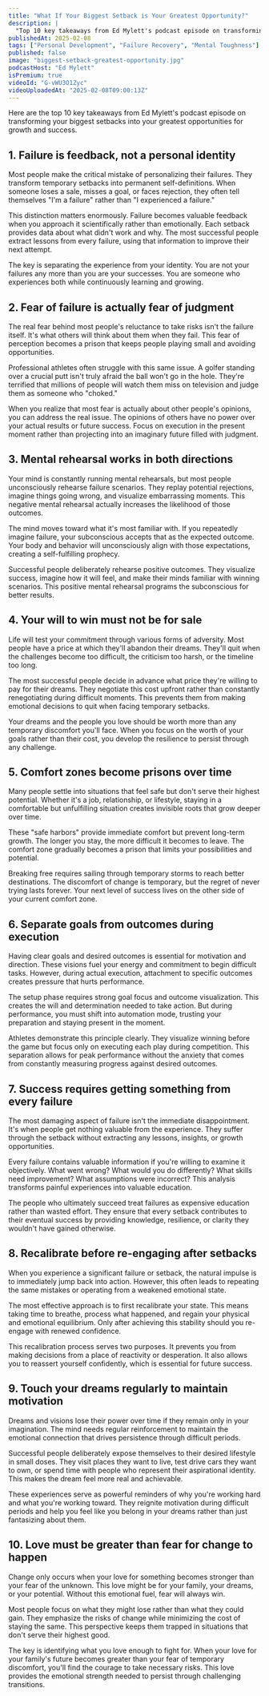 ```yaml
---
title: "What If Your Biggest Setback is Your Greatest Opportunity?"
description: |
  "Top 10 key takeaways from Ed Mylett's podcast episode on transforming your biggest setbacks into your greatest opportunities for growth and success."
publishedAt: 2025-02-08
tags: ["Personal Development", "Failure Recovery", "Mental Toughness"]
published: false
image: "biggest-setback-greatest-opportunity.jpg"
podcastHost: "Ed Mylett"
isPremium: true
videoId: "G-vWU3O1Zyc"
videoUploadedAt: "2025-02-08T09:00:13Z"
---
```



<PodcastSummaryPageLayout frontmatter={frontmatter}>
Here are the top 10 key takeaways from Ed Mylett's podcast episode on transforming your biggest setbacks into your greatest opportunities for growth and success.

## 1. Failure is feedback, not a personal identity

Most people make the critical mistake of personalizing their failures. They transform temporary setbacks into permanent self-definitions. When someone loses a sale, misses a goal, or faces rejection, they often tell themselves "I'm a failure" rather than "I experienced a failure."

This distinction matters enormously. Failure becomes valuable feedback when you approach it scientifically rather than emotionally. Each setback provides data about what didn't work and why. The most successful people extract lessons from every failure, using that information to improve their next attempt.

The key is separating the experience from your identity. You are not your failures any more than you are your successes. You are someone who experiences both while continuously learning and growing.

## 2. Fear of failure is actually fear of judgment

The real fear behind most people's reluctance to take risks isn't the failure itself. It's what others will think about them when they fail. This fear of perception becomes a prison that keeps people playing small and avoiding opportunities.

Professional athletes often struggle with this same issue. A golfer standing over a crucial putt isn't truly afraid the ball won't go in the hole. They're terrified that millions of people will watch them miss on television and judge them as someone who "choked."

When you realize that most fear is actually about other people's opinions, you can address the real issue. The opinions of others have no power over your actual results or future success. Focus on execution in the present moment rather than projecting into an imaginary future filled with judgment.

## 3. Mental rehearsal works in both directions

Your mind is constantly running mental rehearsals, but most people unconsciously rehearse failure scenarios. They replay potential rejections, imagine things going wrong, and visualize embarrassing moments. This negative mental rehearsal actually increases the likelihood of those outcomes.

The mind moves toward what it's most familiar with. If you repeatedly imagine failure, your subconscious accepts that as the expected outcome. Your body and behavior will unconsciously align with those expectations, creating a self-fulfilling prophecy.

Successful people deliberately rehearse positive outcomes. They visualize success, imagine how it will feel, and make their minds familiar with winning scenarios. This positive mental rehearsal programs the subconscious for better results.

## 4. Your will to win must not be for sale

Life will test your commitment through various forms of adversity. Most people have a price at which they'll abandon their dreams. They'll quit when the challenges become too difficult, the criticism too harsh, or the timeline too long.

The most successful people decide in advance what price they're willing to pay for their dreams. They negotiate this cost upfront rather than constantly renegotiating during difficult moments. This prevents them from making emotional decisions to quit when facing temporary setbacks.

Your dreams and the people you love should be worth more than any temporary discomfort you'll face. When you focus on the worth of your goals rather than their cost, you develop the resilience to persist through any challenge.

## 5. Comfort zones become prisons over time

Many people settle into situations that feel safe but don't serve their highest potential. Whether it's a job, relationship, or lifestyle, staying in a comfortable but unfulfilling situation creates invisible roots that grow deeper over time.

These "safe harbors" provide immediate comfort but prevent long-term growth. The longer you stay, the more difficult it becomes to leave. The comfort zone gradually becomes a prison that limits your possibilities and potential.

Breaking free requires sailing through temporary storms to reach better destinations. The discomfort of change is temporary, but the regret of never trying lasts forever. Your next level of success lives on the other side of your current comfort zone.

## 6. Separate goals from outcomes during execution

Having clear goals and desired outcomes is essential for motivation and direction. These visions fuel your energy and commitment to begin difficult tasks. However, during actual execution, attachment to specific outcomes creates pressure that hurts performance.

The setup phase requires strong goal focus and outcome visualization. This creates the will and determination needed to take action. But during performance, you must shift into automation mode, trusting your preparation and staying present in the moment.

Athletes demonstrate this principle clearly. They visualize winning before the game but focus only on executing each play during competition. This separation allows for peak performance without the anxiety that comes from constantly measuring progress against desired outcomes.

## 7. Success requires getting something from every failure

The most damaging aspect of failure isn't the immediate disappointment. It's when people get nothing valuable from the experience. They suffer through the setback without extracting any lessons, insights, or growth opportunities.

Every failure contains valuable information if you're willing to examine it objectively. What went wrong? What would you do differently? What skills need improvement? What assumptions were incorrect? This analysis transforms painful experiences into valuable education.

The people who ultimately succeed treat failures as expensive education rather than wasted effort. They ensure that every setback contributes to their eventual success by providing knowledge, resilience, or clarity they wouldn't have gained otherwise.

## 8. Recalibrate before re-engaging after setbacks

When you experience a significant failure or setback, the natural impulse is to immediately jump back into action. However, this often leads to repeating the same mistakes or operating from a weakened emotional state.

The most effective approach is to first recalibrate your state. This means taking time to breathe, process what happened, and regain your physical and emotional equilibrium. Only after achieving this stability should you re-engage with renewed confidence.

This recalibration process serves two purposes. It prevents you from making decisions from a place of reactivity or desperation. It also allows you to reassert yourself confidently, which is essential for future success.

## 9. Touch your dreams regularly to maintain motivation

Dreams and visions lose their power over time if they remain only in your imagination. The mind needs regular reinforcement to maintain the emotional connection that drives persistence through difficult periods.

Successful people deliberately expose themselves to their desired lifestyle in small doses. They visit places they want to live, test drive cars they want to own, or spend time with people who represent their aspirational identity. This makes the dream feel more real and achievable.

These experiences serve as powerful reminders of why you're working hard and what you're working toward. They reignite motivation during difficult periods and help you feel like you belong in your dreams rather than just fantasizing about them.

## 10. Love must be greater than fear for change to happen

Change only occurs when your love for something becomes stronger than your fear of the unknown. This love might be for your family, your dreams, or your potential. Without this emotional fuel, fear will always win.

Most people focus on what they might lose rather than what they could gain. They emphasize the risks of change while minimizing the cost of staying the same. This perspective keeps them trapped in situations that don't serve their highest good.

The key is identifying what you love enough to fight for. When your love for your family's future becomes greater than your fear of temporary discomfort, you'll find the courage to take necessary risks. This love provides the emotional strength needed to persist through challenging transitions.

</PodcastSummaryPageLayout>
